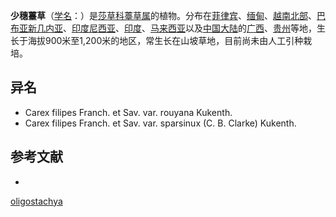 {{Speciesbox
| name = 少穗薹草
| status = 
| status_system = 
| image =
| genus = Carex
| species = oligostachya
| authority = Nees ex Hook.
}}

'''少穗薹草'''（[[学名|学名]]：{{lang|la|''Carex oligostachya''}}）是[[莎草科|莎草科]][[薹草属|薹草属]]的植物。分布在[[菲律宾|菲律宾]]、[[缅甸|缅甸]]、[[越南北部|越南北部]]、[[巴布亚新几内亚|巴布亚新几内亚]]、[[印度尼西亚|印度尼西亚]]、[[印度|印度]]、[[马来西亚|马来西亚]]以及[[中国大陆|中国大陆]]的[[广西|广西]]、[[贵州|贵州]]等地，生长于海拔900米至1,200米的地区，常生长在山坡草地，目前尚未由人工引种栽培。

== 异名 ==
* Carex filipes Franch. et Sav. var. rouyana Kukenth.
* Carex filipes Franch. et Sav. var. sparsinux (C. B. Clarke) Kukenth.

== 参考文献 ==
<div class="references-small">
* {{cite web| url =http://www.bioinfo.cn/db05/KmzwSpecies.php?action=view&id=6669| title =少穗薹草| work =《中国高等植物数据库全库》| publisher =中国科学院微生物研究所| author =昆明植物研究所| accessdate =2009-02-24| deadurl =yes| archiveurl =https://web.archive.org/web/20160305032001/http://www.bioinfo.cn/db05/KmzwSpecies.php?action=view&id=6669| archivedate =2016-03-05}}
</div>
{{Taxonbar|from=Q11036783}}

{{DEFAULTSORT:Carex oligostachya}}
[[Category:薹草属|oligostachya]]


{{Carex-stub}}